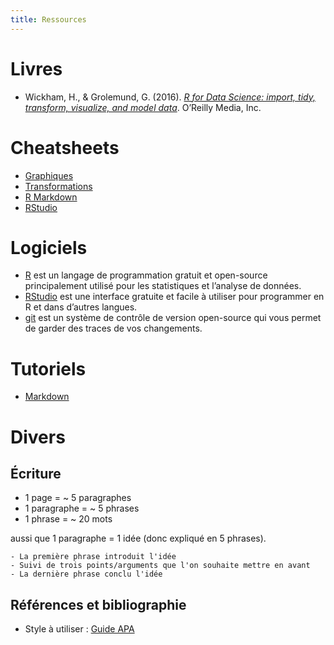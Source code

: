```yaml
---
title: Ressources
---
```


# Livres
- Wickham, H., & Grolemund, G. (2016). *[R for Data Science: import, tidy, transform, visualize, and model data](http://r4ds.had.co.nz/)*. O'Reilly Media, Inc.

# Cheatsheets
- [Graphiques](https://github.com/rstudio/cheatsheets/raw/master/data-visualization-2.1.pdf)
- [Transformations](https://github.com/rstudio/cheatsheets/raw/master/data-transformation.pdf)
- [R Markdown](https://github.com/rstudio/cheatsheets/raw/master/rmarkdown-2.0.pdf)
- [RStudio](https://github.com/rstudio/cheatsheets/raw/master/rstudio-ide.pdf)

# Logiciels
- [R](https://www.r-project.org/) est un langage de programmation gratuit et open-source principalement utilisé pour les statistiques et l'analyse de données.
- [RStudio](https://www.rstudio.com/) est une interface gratuite et facile à utiliser pour programmer en R et dans d'autres langues.
- [git](https://git-scm.com/) est un système de contrôle de version open-source qui vous permet de garder des traces de vos changements.

# Tutoriels
- [Markdown](https://commonmark.org/help/tutorial/)

# Divers

## Écriture

- 1 page = ~ 5 paragraphes
- 1 paragraphe =  ~ 5 phrases
- 1 phrase = ~ 20 mots

aussi que 1 paragraphe = 1 idée (donc expliqué en 5 phrases).

    - La première phrase introduit l'idée
    - Suivi de trois points/arguments que l'on souhaite mettre en avant
    - La dernière phrase conclu l'idée

## Références et bibliographie
- Style à utiliser : [Guide APA](https://www.mendeley.com/guides/apa-citation-guide)

